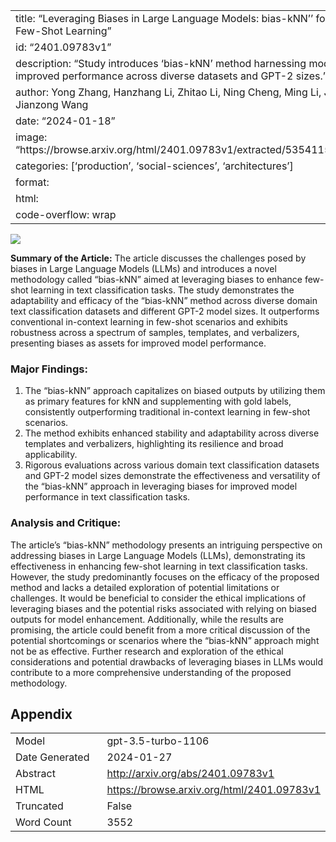 
---
title: "Leveraging Biases in Large Language Models: bias-kNN'' for Effective Few-Shot Learning"
id: "2401.09783v1"
description: "Study introduces 'bias-kNN' method harnessing model biases for improved performance across diverse datasets and GPT-2 sizes."
author: Yong Zhang, Hanzhang Li, Zhitao Li, Ning Cheng, Ming Li, Jing Xiao, Jianzong Wang
date: "2024-01-18"
image: "https://browse.arxiv.org/html/2401.09783v1/extracted/5354115/analysis.png"
categories: ['production', 'social-sciences', 'architectures']
format:
  html:
    code-overflow: wrap
---

![](https://browse.arxiv.org/html/2401.09783v1/extracted/5354115/analysis.png)

**Summary of the Article:**
The article discusses the challenges posed by biases in Large Language Models (LLMs) and introduces a novel methodology called "bias-kNN" aimed at leveraging biases to enhance few-shot learning in text classification tasks. The study demonstrates the adaptability and efficacy of the "bias-kNN" method across diverse domain text classification datasets and different GPT-2 model sizes. It outperforms conventional in-context learning in few-shot scenarios and exhibits robustness across a spectrum of samples, templates, and verbalizers, presenting biases as assets for improved model performance.

### Major Findings:
1. The "bias-kNN" approach capitalizes on biased outputs by utilizing them as primary features for kNN and supplementing with gold labels, consistently outperforming traditional in-context learning in few-shot scenarios.
2. The method exhibits enhanced stability and adaptability across diverse templates and verbalizers, highlighting its resilience and broad applicability.
3. Rigorous evaluations across various domain text classification datasets and GPT-2 model sizes demonstrate the effectiveness and versatility of the "bias-kNN" approach in leveraging biases for improved model performance in text classification tasks.

### Analysis and Critique:
The article's "bias-kNN" methodology presents an intriguing perspective on addressing biases in Large Language Models (LLMs), demonstrating its effectiveness in enhancing few-shot learning in text classification tasks. However, the study predominantly focuses on the efficacy of the proposed method and lacks a detailed exploration of potential limitations or challenges. It would be beneficial to consider the ethical implications of leveraging biases and the potential risks associated with relying on biased outputs for model enhancement. Additionally, while the results are promising, the article could benefit from a more critical discussion of the potential shortcomings or scenarios where the "bias-kNN" approach might not be as effective. Further research and exploration of the ethical considerations and potential drawbacks of leveraging biases in LLMs would contribute to a more comprehensive understanding of the proposed methodology.

## Appendix

|          |          |
|----------|----------|
| Model     | gpt-3.5-turbo-1106       |
| Date Generated     | 2024-01-27       |
| Abstract | [http://arxiv.org/abs/2401.09783v1](http://arxiv.org/abs/2401.09783v1)        |
| HTML     | [https://browse.arxiv.org/html/2401.09783v1](https://browse.arxiv.org/html/2401.09783v1)       |
| Truncated       | False       |
| Word Count       | 3552       |